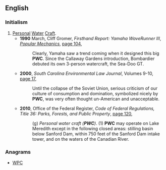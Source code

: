 ==English==

===Initialism===
{{rfc-header|Initialism}}
{{head|en|initialism}}

# [[personal|Personal]] [[water|Water]] [[craft|Craft]].
#* '''1990''' March, Cliff Gromer, ''Firsthand Report: Yamaha WaveRunner III'', ''[[w:Popular Mechanics|Popular Mechanics]]'', [http://books.google.com.au/books?id=5uMDAAAAMBAJ&pg=PA104&dq=%22pwc%22+%22water+craft%22+-intitle:%22%22+-inauthor:%22%22&hl=en&sa=X&ei=m5vxT82CNaiViQeHwe2ADQ&redir_esc=y#v=onepage&q=%22pwc%22%20%22water%20craft%22%20-intitle%3A%22%22%20-inauthor%3A%22%22&f=false page 104],
#*: Clearly, Yamaha saw a trend coming when it designed this big '''PWC'''. Since the Callaway Gardens introduction, Bombardier debuted its own 3-person watercraft, the Sea-Doo GT.
#* '''2000''', ''South Carolina Environmental Law Journal'', Volumes 9-10, [http://books.google.com.au/books?id=TDFMAQAAIAAJ&q=%22pwc%22+%22water+craft%22+-intitle:%22%22+-inauthor:%22%22&dq=%22pwc%22+%22water+craft%22+-intitle:%22%22+-inauthor:%22%22&hl=en&sa=X&ei=m5vxT82CNaiViQeHwe2ADQ&redir_esc=y page 17],
#*: Until the collapse of the Soviet Union, serious criticism of our culture of consumption and domination, symbolized nicely by '''PWC''', was very often thought un-American and unacceptable.
#* '''2010''', Office of the Federal Register, ''Code of Federal Regulations, Title 36: Parks, Forests, and Public Property'', [http://books.google.com.au/books?id=PtofREQdvpcC&pg=PA120&dq=%22pwc%22+%22water+craft%22+-intitle:%22%22+-inauthor:%22%22&hl=en&sa=X&ei=m5vxT82CNaiViQeHwe2ADQ&redir_esc=y#v=onepage&q=%22pwc%22%20%22water%20craft%22%20-intitle%3A%22%22%20-inauthor%3A%22%22&f=false page 120],
#*: (g) ''Personal water craft ('''PWC''')''. (1) '''PWC''' may operate on Lake Meredith except in the following closed areas: stilling basin below Sanford Dam, within 750 feet of the Sanford Dam intake tower, and on the waters of the Canadian River.

===Anagrams===
* [[WPC#English|WPC]]